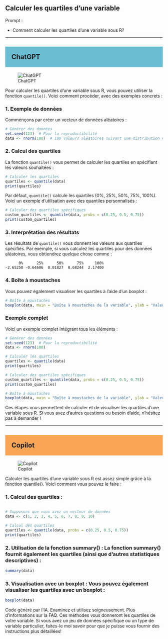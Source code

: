 ## Calculer les quartiles d'une variable

::: {.callout-note appearance="simple"}
Prompt : 

* Comment calculer les quartiles d'une variable sous R?


:::

----

## ChatGPT {style="background-color: #69bdd2; padding: 20px;"}
![ChatGPT](../img/ChatGPT.PNG)

Pour calculer les quartiles d'une variable sous R, vous pouvez utiliser la fonction `quantile()`. Voici comment procéder, avec des exemples concrets :

### 1. Exemple de données

Commençons par créer un vecteur de données aléatoires :

```r
# Générer des données
set.seed(123)  # Pour la reproductibilité
data <- rnorm(100)  # 100 valeurs aléatoires suivant une distribution normale
```

### 2. Calcul des quartiles

La fonction `quantile()` vous permet de calculer les quartiles en spécifiant les valeurs souhaitées :

```r
# Calculer les quartiles
quartiles <- quantile(data)
print(quartiles)
```

Par défaut, `quantile()` calcule les quartiles (0%, 25%, 50%, 75%, 100%). Voici un exemple d'utilisation avec des quantiles personnalisés :

```r
# Calculer des quartiles spécifiques
custom_quartiles <- quantile(data, probs = c(0.25, 0.5, 0.75))
print(custom_quartiles)
```

### 3. Interprétation des résultats

Les résultats de `quantile()` vous donnent les valeurs aux quartiles spécifiés. Par exemple, si vous calculez les quartiles pour des données aléatoires, vous obtiendrez quelque chose comme :

```plaintext
      0%      25%      50%      75%     100% 
-2.65250 -0.64606  0.01827  0.68244  2.17400 
```

### 4. Boîte à moustaches

Vous pouvez également visualiser les quartiles à l'aide d'un boxplot :

```r
# Boîte à moustaches
boxplot(data, main = "Boîte à moustaches de la variable", ylab = "Valeurs", col = "lightblue")
```

### Exemple complet

Voici un exemple complet intégrant tous les éléments :

```r
# Générer des données
set.seed(123)  # Pour la reproductibilité
data <- rnorm(100)

# Calculer les quartiles
quartiles <- quantile(data)
print(quartiles)

# Calculer des quartiles spécifiques
custom_quartiles <- quantile(data, probs = c(0.25, 0.5, 0.75))
print(custom_quartiles)

# Boîte à moustaches
boxplot(data, main = "Boîte à moustaches de la variable", ylab = "Valeurs", col = "lightblue")
```

Ces étapes vous permettent de calculer et de visualiser les quartiles d'une variable sous R. Si vous avez d'autres questions ou besoin d'aide, n'hésitez pas à demander !


----

## Copilot {style="background-color: #faa555; padding: 20px;"}
![Copilot](../img/copilot.PNG)


Calculer les quartiles d’une variable sous R est assez simple grâce à la fonction quantile(). Voici comment vous pouvez le faire :

### 1. Calcul des quartiles :

```R

# Supposons que vous avez un vecteur de données
data <- c(1, 2, 3, 4, 5, 6, 7, 8, 9, 10)

# Calcul des quartiles
quartiles <- quantile(data, probs = c(0.25, 0.5, 0.75))
print(quartiles)
```



### 2. Utilisation de la fonction summary() : La fonction summary() fournit également les quartiles (ainsi que d’autres statistiques descriptives) :

```R
summary(data)
```

### 3. Visualisation avec un boxplot : Vous pouvez également visualiser les quartiles avec un boxplot :

```R
boxplot(data)
```

Code généré par l’IA. Examinez et utilisez soigneusement. Plus d’informations sur la FAQ.
Ces méthodes vous donneront les quartiles de votre variable. Si vous avez un jeu de données spécifique ou un type de variable particulier, faites-le moi savoir pour que je puisse vous fournir des instructions plus détaillées!





